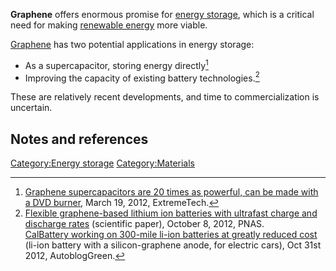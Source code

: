 '''Graphene''' offers enormous promise for [[energy storage]], which is a critical need for making [[renewable energy]] more viable.

[[Graphene]] has two potential applications in energy storage:
* As a supercapacitor,{{w|supercapacitor}} storing energy directly<ref>[http://www.extremetech.com/extreme/122763-graphene-supercapacitors-are-20-times-as-powerful-can-be-made-with-a-dvd-burner Graphene supercapacitors are 20 times as powerful, can be made with a DVD burner], March 19, 2012, ExtremeTech.</ref>
* Improving the capacity of existing battery technologies.<ref>[http://www.pnas.org/content/early/2012/10/05/1210072109.abstract Flexible graphene-based lithium ion batteries with ultrafast charge and discharge rates] (scientific paper), October 8, 2012, PNAS.<br>[http://green.autoblog.com/2012/10/31/calbattery-working-on-300-mile-li-ion-batteries-at-greatly-reduc/ CalBattery working on 300-mile li-ion batteries at greatly reduced cost] (li-ion battery with a silicon-graphene anode, for electric cars), Oct 31st 2012, AutoblogGreen.</ref>

These are relatively recent developments, and time to commercialization is uncertain.

== Notes and references ==
{{reflist}}


{{stub}}

[[Category:Energy storage]]
[[Category:Materials]]